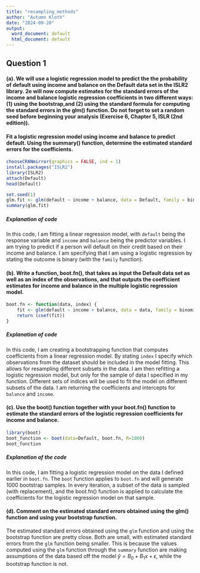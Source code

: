 ```yaml
---
title: "resampling_methods"
author: "Autumn Kloth"
date: "2024-09-20"
output:
  word_document: default
  html_document: default
---
```


## Question 1
#### (a). We will use a logistic regression model to predict the the probability of default using income and balance on the Default data set in the ISLR2 library. 2e will now compute estimates for the standard errors of the income and balance logistic regression coefficients in two different ways: (1) using the bootstrap,and (2) using the standard formula for computing the standard errors in the glm() function. Do not forget to set a random seed before beginning your analysis (Exercise 6, Chapter 5, ISLR (2nd edition)).

#### Fit a logistic regression model using income and balance to predict default. Using the summary() function, determine the estimated standard errors for the coefficients.
```r
chooseCRANmirror(graphics = FALSE, ind = 1)
install.packages("ISLR2")
library(ISLR2)
attach(Default)
head(Default)
```

```r
set.seed(1)
glm.fit <- glm(default ~ income + balance, data = Default, family = binomial)
summary(glm.fit)
```
##### Explanation of code
In this code, I am fitting a linear regression model, with `default` being the response variable and `income` and `balance` being the predictor variables. I am trying to predict if a person will default on their credit based on their income and balance. I am specifying that I am using a logistic regression by stating the outcome is binary (with the `family` function). 

#### (b). Write a function, boot.fn(), that takes as input the Default data set as well as an index of the observations, and that outputs the coefficient estimates for income and balance in the multiple logistic regression model. 
```r
boot.fn <- function(data, index) {
    fit <- glm(default ~ income + balance, data = data, family = binomial, subset = index)
    return (coef(fit))
}
```

##### Explanation of code
In this code, I am creating a bootstrapping function that computes coefficients from a linear regression model. By stating `index` I specify which observations from the dataset should be included in the model fitting. This allows for resampling different subsets in the data. I am then refitting a logistic regression model, but only for the sample of data I specified in my function. Different sets of indices will be used to fit the model on different subsets of the data. I am returning the coefficients and intercepts for `balance` and `income`. 

#### (c). Use the boot() function together with your boot.fn() function to estimate the standard errors of the logistic regression coefficients for income and balance.
```r
library(boot)
boot_function <- boot(data=Default, boot.fn, R=1000)
boot_function
```

##### Explanation of the code
In this code, I am fitting a logistic regression model on the data I defined earlier in `boot.fn`. The `boot` function applies to `boot.fn` and will generate 1000 bootstrap samples. In every iteration, a subset of the data is sampled (with replacement), and the boot.fn() function is applied to calculate the coefficients for the logistic regression model on that sample.

#### (d). Comment on the estimated standard errors obtained using the glm() function and using your bootstrap function.
The estimated standard errors obtained using the `glm` function and using the bootstrap function are pretty close. Both are small, with estimated standard errors from the `glm` function being smaller. This is because the values computed using the `glm` function through the `summary` function are making assumptions of the data based off the model $\hat{y} = B_0 + B_1x + \epsilon$, while the bootstrap function is not. 
